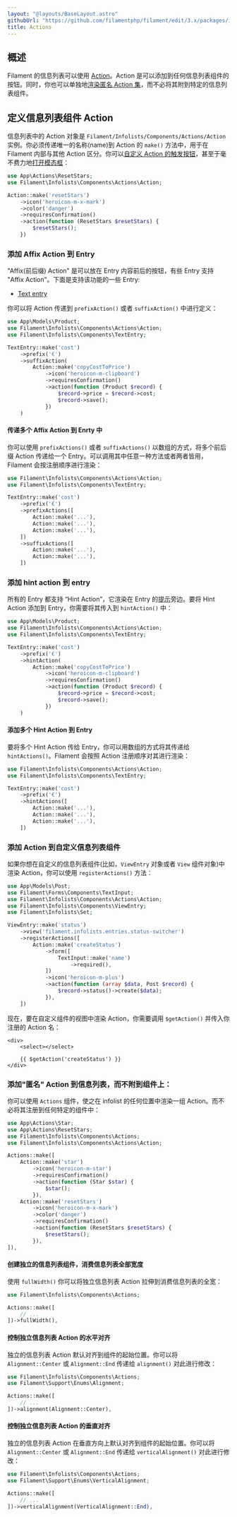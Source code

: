 ```yaml
---
layout: "@layouts/BaseLayout.astro"
githubUrl: "https://github.com/filamentphp/filament/edit/3.x/packages/infolists/docs/05-actions.md"
title: Actions
---
```


## 概述

Filament 的信息列表可以使用 [Action](../actions)。Action 是可以添加到任何信息列表组件的按钮。同时，你也可以单独地[渲染匿名 Action 集](#添加匿名-action-到信息列表而不附到组件上)，而不必将其附到特定的信息列表组件。

## 定义信息列表组件 Action

信息列表中的 Action 对象是 `Filament/Infolists/Components/Actions/Action` 实例。你必须传递唯一的名称(name)到 Action 的 `make()` 方法中，用于在 Filament 内部与其他 Action 区分。你可以[自定义 Action 的触发按钮](../actions/trigger-button)，甚至于毫不费力地[打开模态框](../actions/modals)：

```php
use App\Actions\ResetStars;
use Filament\Infolists\Components\Actions\Action;

Action::make('resetStars')
    ->icon('heroicon-m-x-mark')
    ->color('danger')
    ->requiresConfirmation()
    ->action(function (ResetStars $resetStars) {
        $resetStars();
    })
```

### 添加 Affix Action 到 Entry

"Affix(前后缀) Action" 是可以放在 Entry 内容前后的按钮，有些 Entry 支持 "Affix Action"。下面是支持该功能的一些 Entry:

- [Text entry](entries/text-entry)

你可以将 Action 传递到 `prefixAction()` 或者 `suffixAction()` 中进行定义：

```php
use App\Models\Product;
use Filament\Infolists\Components\Actions\Action;
use Filament\Infolists\Components\TextEntry;

TextEntry::make('cost')
    ->prefix('€')
    ->suffixAction(
        Action::make('copyCostToPrice')
            ->icon('heroicon-m-clipboard')
            ->requiresConfirmation()
            ->action(function (Product $record) {
                $record->price = $record->cost;
                $record->save();
            })
    )
```

<AutoScreenshot name="infolists/entries/actions/suffix" alt="Text entry with suffix action" version="3.x" />

#### 传递多个 Affix Action 到 Enrty 中

你可以使用 `prefixActions()` 或者 `suffixActions()` 以数组的方式，将多个前后缀 Action 传递给一个 Entry。可以调用其中任意一种方法或者两者皆用，Filament 会按注册顺序进行渲染：

```php
use Filament\Infolists\Components\Actions\Action;
use Filament\Infolists\Components\TextEntry;

TextEntry::make('cost')
    ->prefix('€')
    ->prefixActions([
        Action::make('...'),
        Action::make('...'),
        Action::make('...'),
    ])
    ->suffixActions([
        Action::make('...'),
        Action::make('...'),
    ])
```

### 添加 hint action 到 entry

所有的 Entry 都支持 “Hint Action”，它渲染在 Entry 的[提示](entries/getting-started#在标签旁添加-hint-提示)旁边。要将 Hint Action 添加到 Entry，你需要将其传入到 `hintAction()` 中：

```php
use App\Models\Product;
use Filament\Infolists\Components\Actions\Action;
use Filament\Infolists\Components\TextEntry;

TextEntry::make('cost')
    ->prefix('€')
    ->hintAction(
        Action::make('copyCostToPrice')
            ->icon('heroicon-m-clipboard')
            ->requiresConfirmation()
            ->action(function (Product $record) {
                $record->price = $record->cost;
                $record->save();
            })
    )
```

<AutoScreenshot name="infolists/entries/actions/hint" alt="Text entry with hint action" version="3.x" />

#### 添加多个 Hint Action 到 Entry

要将多个 Hint Action 传给 Entry，你可以用数组的方式将其传递给 `hintActions()`。Filament 会按照 Action 注册顺序对其进行渲染：

```php
use Filament\Infolists\Components\Actions\Action;
use Filament\Infolists\Components\TextEntry;

TextEntry::make('cost')
    ->prefix('€')
    ->hintActions([
        Action::make('...'),
        Action::make('...'),
        Action::make('...'),
    ])
```

### 添加 Action 到自定义信息列表组件

如果你想在自定义的信息列表组件(比如，`ViewEntry` 对象或者 `View` 组件对象)中渲染 Action，你可以使用 `registerActions()` 方法：

```php
use App\Models\Post;
use Filament\Forms\Components\TextInput;
use Filament\Infolists\Components\Actions\Action;
use Filament\Infolists\Components\ViewEntry;
use Filament\Infolists\Set;

ViewEntry::make('status')
    ->view('filament.infolists.entries.status-switcher')
    ->registerActions([
        Action::make('createStatus')
            ->form([
                TextInput::make('name')
                    ->required(),
            ])
            ->icon('heroicon-m-plus')
            ->action(function (array $data, Post $record) {
                $record->status()->create($data);
            }),
    ])
```

现在，要在自定义组件的视图中渲染 Action，你需要调用 `$getAction()` 并传入你注册的 Action 名：

```blade
<div>
    <select></select>
    
    {{ $getAction('createStatus') }}
</div>
```

### 添加"匿名" Action 到信息列表，而不附到组件上：

你可以使用 `Actions` 组件，使之在 infolist 的任何位置中渲染一组 Action。而不必将其注册到任何特定的组件中：

```php
use App\Actions\Star;
use App\Actions\ResetStars;
use Filament\Infolists\Components\Actions;
use Filament\Infolists\Components\Actions\Action;

Actions::make([
    Action::make('star')
        ->icon('heroicon-m-star')
        ->requiresConfirmation()
        ->action(function (Star $star) {
            $star();
        }),
    Action::make('resetStars')
        ->icon('heroicon-m-x-mark')
        ->color('danger')
        ->requiresConfirmation()
        ->action(function (ResetStars $resetStars) {
            $resetStars();
        }),
]),
```

<AutoScreenshot name="infolists/layout/actions/anonymous/simple" alt="Anonymous actions" version="3.x" />

#### 创建独立的信息列表组件，消费信息列表全部宽度

使用 `fullWidth()` 你可以将独立信息列表 Action 拉伸到消费信息列表的全宽：

```php
use Filament\Infolists\Components\Actions;

Actions::make([
    // ...
])->fullWidth(),
```

<AutoScreenshot name="infolists/layout/actions/anonymous/full-width" alt="Anonymous actions consuming the full width" version="3.x" />

#### 控制独立信息列表 Action 的水平对齐

独立的信息列表 Action 默认对齐到组件的起始位置。你可以将 `Alignment::Center` 或 `Alignment::End` 传递给 `alignment()` 对此进行修改：

```php
use Filament\Infolists\Components\Actions;
use Filament\Support\Enums\Alignment;

Actions::make([
    // ...
])->alignment(Alignment::Center),
```

<AutoScreenshot name="infolists/layout/actions/anonymous/horizontally-aligned-center" alt="Anonymous actions horizontally aligned to the center" version="3.x" />

#### 控制独立信息列表 Action 的垂直对齐

独立的信息列表 Action 在垂直方向上默认对齐到组件的起始位置。你可以将 `Alignment::Center` 或 `Alignment::End` 传递给 `verticalAlignment()` 对此进行修改：

```php
use Filament\Infolists\Components\Actions;
use Filament\Support\Enums\VerticalAlignment;

Actions::make([
    // ...
])->verticalAlignment(VerticalAlignment::End),
```

<AutoScreenshot name="infolists/layout/actions/anonymous/vertically-aligned-end" alt="Anonymous actions vertically aligned to the end" version="3.x" />
